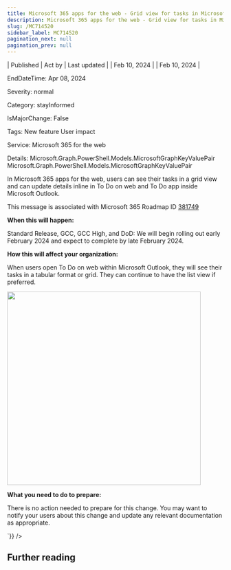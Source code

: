 ```yaml
---
title: Microsoft 365 apps for the web - Grid view for tasks in Microsoft To Do web version and To Do inside Microsoft Outlook
description: Microsoft 365 apps for the web - Grid view for tasks in Microsoft To Do web version and To Do inside Microsoft Outlook
slug: /MC714520
sidebar_label: MC714520
pagination_next: null
pagination_prev: null
---
```



| Published | Act by | Last updated |
| Feb 10, 2024 |  | Feb 10, 2024 |

EndDateTime: Apr 08, 2024

Severity: normal

Category: stayInformed

IsMajorChange: False

Tags: New feature User impact

Service: Microsoft 365 for the web

Details: Microsoft.Graph.PowerShell.Models.MicrosoftGraphKeyValuePair Microsoft.Graph.PowerShell.Models.MicrosoftGraphKeyValuePair

<div dangerouslySetInnerHTML={{__html:`
<p>In Microsoft 365 apps for the web, users can see their tasks in a grid view and can update details inline in To Do on web and To Do app inside Microsoft Outlook.</p>
<p>This message is associated with Microsoft 365 Roadmap ID <a href="https://www.microsoft.com/microsoft-365/roadmap?filters=&amp;searchterms=381749" target="_blank" style="">381749</a></p>
<p><b>When this will happen:</b></p><p>Standard Release, GCC, GCC High, and DoD: We will begin rolling out early February 2024 and expect to complete by late February 2024.</p>

<p><b>How this will affect your organization:</b></p>

<p>When users open To Do on web within Microsoft Outlook, they will see their tasks in a tabular format or grid. They can continue to have the list view if preferred.</p><p><img src="https://img-prod-cms-rt-microsoft-com.akamaized.net/cms/api/am/imageFileData/RW1hpwF?ver=3406" style="width: 450px;"><br></p>
<p><b>What you need to do to prepare:</b></p>
<p>There is no action needed to prepare for this change. You may want to notify your users about this change and update any relevant documentation as appropriate.</p>
`}} />

## Further reading
